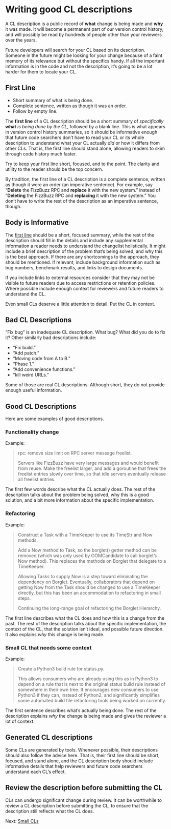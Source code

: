 # Writing good CL descriptions

A CL description is a public record of **what** change is being made and **why** it was made.
It will become a permanent part of our version control history, and will possibly be read by hundreds of people other than your reviewers over the years.

Future developers will search for your CL based on its description.
Someone in the future might be looking for your change because of a faint memory of its relevance but without the specifics handy.
If all the important information is in the code and not the description, it's going to be a lot harder for them to locate your CL.

## First Line {#firstline}

-   Short summary of what is being done.
-   Complete sentence, written as though it was an order.
-   Follow by empty line.

The **first line** of a CL description should be a short summary of *specifically* **what** *is being done by the CL*, followed by a blank line.
This is what appears in version control history summaries, so it should be informative enough that future code searchers don't have to read your CL or its whole description to understand what your CL actually *did* or how it differs from other CLs.
That is, the first line should stand alone, allowing readers to skim through code history much faster.

Try to keep your first line short, focused, and to the point.
The clarity and utility to the reader should be the top concern.

By tradition, the first line of a CL description is a complete sentence, written as though it were an order (an imperative sentence).
For example, say "**Delete** the FizzBuzz RPC and **replace** it with the new system." instead of "**Deleting** the FizzBuzz RPC and **replacing** it with the new system." You don't have to write the rest of the description as an imperative sentence, though.

## Body is Informative {#informative}

The [first line](#firstline) should be a short, focused summary, while the rest of the description should fill in the details and include any supplemental information a reader needs to understand the changelist holistically.
It might include a brief description of the problem that's being solved, and why this is the best approach.
If there are any shortcomings to the approach, they should be mentioned.
If relevant, include background information such as bug numbers, benchmark results, and links to design documents.

If you include links to external resources consider that they may not be visible to future readers due to access restrictions or retention policies.
Where possible include enough context for reviewers and future readers to understand the CL.

Even small CLs deserve a little attention to detail.
Put the CL in context.

## Bad CL Descriptions {#bad}

"Fix bug" is an inadequate CL description.
What bug?
What did you do to fix it?
Other similarly bad descriptions include:

-   "Fix build."
-   "Add patch."
-   "Moving code from A to B."
-   "Phase 1."
-   "Add convenience functions."
-   "kill weird URLs."

Some of those are real CL descriptions.
Although short, they do not provide enough useful information.

## Good CL Descriptions {#good}

Here are some examples of good descriptions.

### Functionality change

Example:

> rpc: remove size limit on RPC server message freelist.
>
> Servers like FizzBuzz have very large messages and would benefit from reuse.
> Make the freelist larger, and add a goroutine that frees the freelist entries slowly over time, so that idle servers eventually release all freelist entries.

The first few words describe what the CL actually does.
The rest of the description talks about the problem being solved, why this is a good solution, and a bit more information about the specific implementation.

### Refactoring

Example:

> Construct a Task with a TimeKeeper to use its TimeStr and Now methods.
>
> Add a Now method to Task, so the borglet() getter method can be removed (which was only used by OOMCandidate to call borglet's Now method).
> This replaces the methods on Borglet that delegate to a TimeKeeper.
>
> Allowing Tasks to supply Now is a step toward eliminating the dependency on Borglet.
> Eventually, collaborators that depend on getting Now from the Task should be changed to use a TimeKeeper directly, but this has been an accommodation to refactoring in small steps.
>
> Continuing the long-range goal of refactoring the Borglet Hierarchy.

The first line describes what the CL does and how this is a change from the past.
The rest of the description talks about the specific implementation, the context of the CL, that the solution isn't ideal, and possible future direction.
It also explains *why* this change is being made.

### Small CL that needs some context

Example:

> Create a Python3 build rule for status.py.
>
> This allows consumers who are already using this as in Python3 to depend on a rule that is next to the original status build rule instead of somewhere in their own tree.
> It encourages new consumers to use Python3 if they can, instead of Python2, and significantly simplifies some automated build file refactoring tools being worked on currently.

The first sentence describes what's actually being done.
The rest of the description explains *why* the change is being made and gives the reviewer a lot of context.

## Generated CL descriptions

Some CLs are generated by tools.
Whenever possible, their descriptions should also follow the advice here.
That is, their first line should be short, focused, and stand alone, and the CL description body should include informative details that help reviewers and future code searchers understand each CL's effect.

## Review the description before submitting the CL

CLs can undergo significant change during review.
It can be worthwhile to review a CL description before submitting the CL, to ensure that the description still reflects what the CL does.

Next: [Small CLs](small-cls.md)
